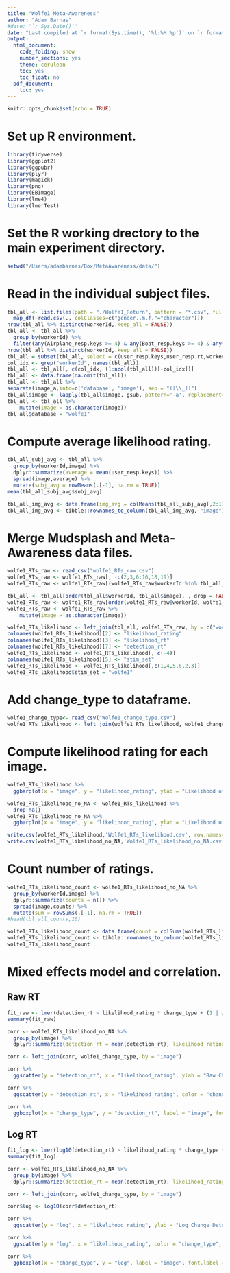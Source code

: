 ```yaml
---
title: "Wolfe1 Meta-Awareness"
author: "Adam Barnas"
#date: '`r Sys.Date()`'
date: "Last compiled at `r format(Sys.time(), '%l:%M %p')` on `r format(Sys.time(), '%B %d, %Y')`"
output:
  html_document:
    code_folding: show
    number_sections: yes
    theme: cerulean
    toc: yes
    toc_float: no
  pdf_document:
    toc: yes
---
```


```r
knitr::opts_chunk$set(echo = TRUE)
```

# Set up R environment.

```r
library(tidyverse)
library(ggplot2)
library(ggpubr)
library(plyr)
library(magick)
library(png)
library(EBImage)
library(lme4)
library(lmerTest)
```

# Set the R working drectory to the main experiment directory.

```r
setwd("/Users/adambarnas/Box/MetaAwareness/data/")  
```

# Read in the individual subject files.

```r
tbl_all <- list.files(path = "./Wolfe1_Return", pattern = "*.csv", full.names = T, ignore.case = F) %>%
  map_df(~read.csv(., colClasses=c("gender..m.f."="character")))
nrow(tbl_all %>% distinct(workerId,.keep_all = FALSE))
tbl_all <- tbl_all %>% 
  group_by(workerId) %>% 
  filter(any(Airplane_resp.keys >= 4) & any(Boat_resp.keys >= 4) & any(Cow_resp.keys >= 4) & (any(Garden_resp.keys <= 3) | is.na(any(Garden_resp.keys))))
nrow(tbl_all %>% distinct(workerId,.keep_all = FALSE))
tbl_all = subset(tbl_all, select = c(user_resp.keys,user_resp.rt,workerId,image_a))
col_idx <- grep("workerId", names(tbl_all))
tbl_all <- tbl_all[, c(col_idx, (1:ncol(tbl_all))[-col_idx])]
tbl_all <- data.frame(na.omit(tbl_all))
tbl_all <- tbl_all %>%
separate(image_a,into=c('database', 'image'), sep = "([\\_])")
tbl_all$image <- lapply(tbl_all$image, gsub, pattern='-a', replacement='')
tbl_all <- tbl_all %>%  
    mutate(image = as.character(image))
tbl_all$database = "wolfe1"
```

# Compute average likelihood rating.

``` r
tbl_all_subj_avg <- tbl_all %>%
  group_by(workerId,image) %>%
  dplyr::summarize(average = mean(user_resp.keys)) %>%
  spread(image,average) %>% 
  mutate(subj_avg = rowMeans(.[-1], na.rm = TRUE))
mean(tbl_all_subj_avg$subj_avg)

tbl_all_img_avg <- data.frame(img_avg = colMeans(tbl_all_subj_avg[,2:113], na.rm = TRUE))
tbl_all_img_avg <- tibble::rownames_to_column(tbl_all_img_avg, "image")
```

# Merge Mudsplash and Meta-Awareness data files.

```r
wolfe1_RTs_raw <- read_csv("wolfe1_RTs_raw.csv")
wolfe1_RTs_raw <- wolfe1_RTs_raw[, -c(2,3,6:16,18,19)]
wolfe1_RTs_raw <- wolfe1_RTs_raw[(wolfe1_RTs_raw$workerId %in% tbl_all_subj_avg$workerId),]

tbl_all <- tbl_all[order(tbl_all$workerId, tbl_all$image), , drop = FALSE]
wolfe1_RTs_raw <- wolfe1_RTs_raw[order(wolfe1_RTs_raw$workerId, wolfe1_RTs_raw$image), , drop = FALSE]
wolfe1_RTs_raw <- wolfe1_RTs_raw %>%  
    mutate(image = as.character(image))

wolfe1_RTs_likelihood <- left_join(tbl_all, wolfe1_RTs_raw, by = c("workerId", "image"))
colnames(wolfe1_RTs_likelihood)[2] <- "likelihood_rating"
colnames(wolfe1_RTs_likelihood)[3] <- "likelihood_rt"
colnames(wolfe1_RTs_likelihood)[7] <- "detection_rt"
wolfe1_RTs_likelihood <- wolfe1_RTs_likelihood[, c(-4)]
colnames(wolfe1_RTs_likelihood)[5] <- "stim_set"
wolfe1_RTs_likelihood <- wolfe1_RTs_likelihood[,c(1,4,5,6,2,3)]
wolfe1_RTs_likelihood$stim_set = "wolfe1"
```

# Add change_type to dataframe.

```r
wolfe1_change_type<- read_csv("Wolfe1_change_type.csv")
wolfe1_RTs_likelihood <- left_join(wolfe1_RTs_likelihood, wolfe1_change_type, by = "image")
```

# Compute likelihood rating for each image.

```r
wolfe1_RTs_likelihood %>%
  ggbarplot(x = "image", y = "likelihood_rating", ylab = "Likelihood of Detecting Change", title = "All images (30 per subject)", fill = "#f7a800", add = "mean_se", font.xtickslab = 4, sort.val = c("asc")) + rotate_x_text() + theme(legend.position = "none")

wolfe1_RTs_likelihood_no_NA <- wolfe1_RTs_likelihood %>%
  drop_na()
wolfe1_RTs_likelihood_no_NA %>% 
  ggbarplot(x = "image", y = "likelihood_rating", ylab = "Likelihood of Detecting Change", title = "'Correct' images", fill = "#f7a800", add = "mean_se", font.xtickslab = 4, sort.val = c("asc")) + rotate_x_text() + theme(legend.position = "none")

write.csv(wolfe1_RTs_likelihood,'Wolfe1_RTs_likelihood.csv', row.names=FALSE)
write.csv(wolfe1_RTs_likelihood_no_NA,'Wolfe1_RTs_likelihood_no_NA.csv', row.names=FALSE)
```

# Count number of ratings.

```r
wolfe1_RTs_likelihood_count <- wolfe1_RTs_likelihood_no_NA %>% 
  group_by(workerId,image) %>% 
  dplyr::summarize(counts = n()) %>%
  spread(image,counts) %>%
  mutate(sum = rowSums(.[-1], na.rm = TRUE))
#head(tbl_all_counts,10)

wolfe1_RTs_likelihood_count <- data.frame(count = colSums(wolfe1_RTs_likelihood_count[,2:112], na.rm = TRUE))
wolfe1_RTs_likelihood_count <- tibble::rownames_to_column(wolfe1_RTs_likelihood_count, "image")
wolfe1_RTs_likelihood_count
```

# Mixed effects model and correlation.

## Raw RT

```r
fit_raw <- lmer(detection_rt ~ likelihood_rating * change_type + (1 | workerId) + (1 | image), data=wolfe1_RTs_likelihood_no_NA)
summary(fit_raw)

corr <- wolfe1_RTs_likelihood_no_NA %>% 
  group_by(image) %>% 
  dplyr::summarize(detection_rt = mean(detection_rt), likelihood_rating = mean(likelihood_rating))

corr <- left_join(corr, wolfe1_change_type, by = "image")

corr %>%
  ggscatter(y = "detection_rt", x = "likelihood_rating", ylab = "Raw Change Detection RT (sec)", xlab = "Likelihood of Detecting Change", add = "reg.line", cor.coef = TRUE, cor.coeff.args = list(method = "pearson", label.x = 1, label.y = 40), conf.int = TRUE, xlim = c(1, 5), ylim = c(5, 40), label = "image", font.label = c(5, "plain", "black"))

corr %>%
  ggscatter(y = "detection_rt", x = "likelihood_rating", color = "change_type", palette = c("#0d2240", "#00a8e1", "#f7a800", "#E31818", "#dfdddc"), ylab = "Raw Change Detection RT (sec)", xlab = "Likelihood of Detecting Change", add = "reg.line", conf.int = TRUE, xlim = c(1, 5), ylim = c(5, 40), label = "image", font.label = c(5, "plain", "black")) + stat_cor(aes(color = change_type), label.x = 1, label.y = c(35, 40), method = "pearson")

corr %>% 
  ggboxplot(x = "change_type", y = "detection_rt", label = "image", font.label = c(5, "plain", "black"))
```

## Log RT

```r
fit_log <- lmer(log10(detection_rt) ~ likelihood_rating * change_type + (1 | workerId) + (1 | image), data=wolfe1_RTs_likelihood_no_NA)
summary(fit_log)

corr <- wolfe1_RTs_likelihood_no_NA %>% 
  group_by(image) %>% 
  dplyr::summarize(detection_rt = mean(detection_rt), likelihood_rating = mean(likelihood_rating))

corr <- left_join(corr, wolfe1_change_type, by = "image")

corr$log <- log10(corr$detection_rt)

corr %>%
  ggscatter(y = "log", x = "likelihood_rating", ylab = "Log Change Detection RT (sec)", xlab = "Likelihood of Detecting Change", add = "reg.line", cor.coef = TRUE, cor.coeff.args = list(method = "pearson", label.x = 1, label.y = 1.6), conf.int = TRUE, xlim = c(1, 5), ylim = c(.8, 1.6), label = "image", font.label = c(5, "plain", "black"))

corr %>%
  ggscatter(y = "log", x = "likelihood_rating", color = "change_type", palette = c("#0d2240", "#00a8e1", "#f7a800", "#E31818", "#dfdddc"), ylab = "Log Change Detection RT (sec)", xlab = "Likelihood of Detecting Change", add = "reg.line", conf.int = TRUE, xlim = c(1, 5), ylim = c(0.8, 1.6), label = "image", font.label = c(5, "plain", "black")) + stat_cor(aes(color = change_type), label.x = 1, label.y = c(1.6, 1.5), method = "pearson")

corr %>% 
  ggboxplot(x = "change_type", y = "log", label = "image", font.label = c(5, "plain", "black"))
```